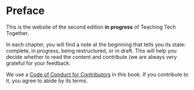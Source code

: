 # Preface {.unnumbered}

This is the website of the second edition **in progress** of Teaching Tech Together.

In each chapter, you will find a note at the beginning that tells you its state: complete, in progress, being restructured, or in draft. This will help you decide whether to read the content and contribute (we are always very grateful for your feedback.

We use a [Code of Conduct for Contributors](https://contributor-covenant.org/version/2/0/CODE_OF_CONDUCT.html) in this book. If you contribute to it, you agree to abide by its terms.
